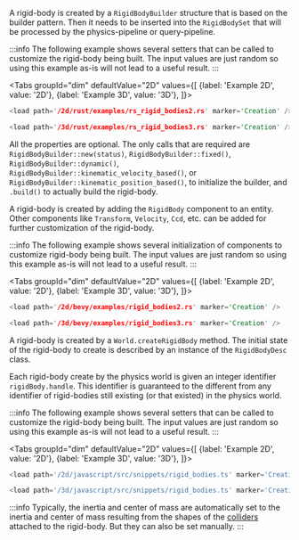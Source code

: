 
<rapier>

A rigid-body is created by a `RigidBodyBuilder` structure that is based on the builder pattern. Then it needs
to be inserted into the `RigidBodySet` that will be processed by the physics-pipeline or query-pipeline.

:::info
The following example shows several setters that can be called to customize the
rigid-body being built. The input values are just random so using this example
as-is will not lead to a useful result.
:::

<Tabs
groupId="dim"
defaultValue="2D"
values={[
{label: 'Example 2D', value: '2D'},
{label: 'Example 3D', value: '3D'},
]}>
<TabItem value="2D">

```rust
<load path='/2d/rust/examples/rs_rigid_bodies2.rs' marker='Creation' />
```

  </TabItem>
  <TabItem value="3D">

```rust
<load path='/3d/rust/examples/rs_rigid_bodies3.rs' marker='Creation' />
```

  </TabItem>
</Tabs>


All the properties are optional. The only calls that are required are `RigidBodyBuilder::new(status)`,
`RigidBodyBuilder::fixed()`, `RigidBodyBuilder::dynamic()`, `RigidBodyBuilder::kinematic_velocity_based()`,
or `RigidBodyBuilder::kinematic_position_based()`, to
initialize the builder, and `.build()` to actually build the rigid-body.

</rapier>

<bevy>

A rigid-body is created by adding the `RigidBody` component to an entity. Other components
like `Transform`, `Velocity`, `Ccd`, etc. can be added for further customization of the
rigid-body.

:::info
The following example shows several initialization of components to customize
rigid-body being built. The input values are just random so using this example
as-is will not lead to a useful result.
:::

<Tabs
groupId="dim"
defaultValue="2D"
values={[
{label: 'Example 2D', value: '2D'},
{label: 'Example 3D', value: '3D'},
]}>
<TabItem value="2D">

```rust
<load path='/2d/bevy/examples/rigid_bodies2.rs' marker='Creation' />
```

  </TabItem>
  <TabItem value="3D">

```rust
<load path='/3d/bevy/examples/rigid_bodies3.rs' marker='Creation' />
```

  </TabItem>
</Tabs>

</bevy>

<js>

A rigid-body is created by a `World.createRigidBody` method. The initial state of
the rigid-body to create is described by an instance of the `RigidBodyDesc` class.

Each rigid-body create by the physics world is given an integer identifier `rigidBody.handle`. This identifier
is guaranteed to the different from any identifier of rigid-bodies still existing (or that existed) in the physics
world.

:::info
The following example shows several setters that can be called to customize the
rigid-body being built. The input values are just random so using this example
as-is will not lead to a useful result.
:::

<Tabs
groupId="dim"
defaultValue="2D"
values={[
{label: 'Example 2D', value: '2D'},
{label: 'Example 3D', value: '3D'},
]}>
<TabItem value="2D">

```js
<load path='/2d/javascript/src/snippets/rigid_bodies.ts' marker='Creation' />
```

  </TabItem>
  <TabItem value="3D">

```js
<load path='/3d/javascript/src/snippets/rigid_bodies.ts' marker='Creation' />
```

  </TabItem>
</Tabs>

</js>

:::info
Typically, the inertia and center of mass are automatically set to the inertia and center of mass resulting from the
shapes of the [colliders](./rigid_body_creation_and_insertion.mdx#colliders) attached to the rigid-body. But they can also be set manually.
:::
